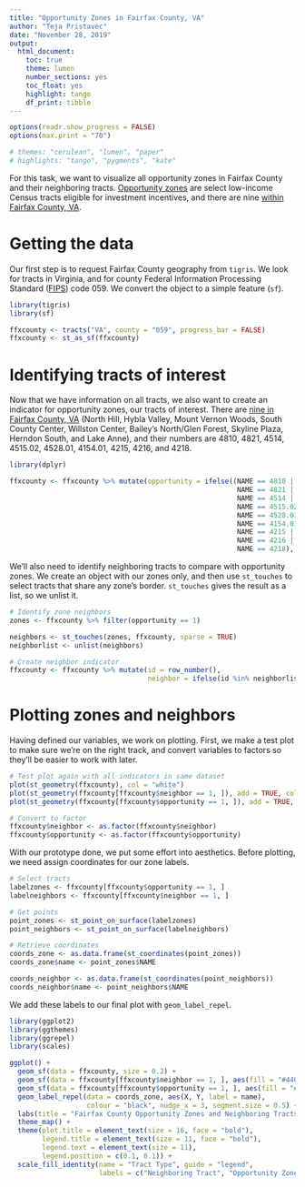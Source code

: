 ```yaml
---
title: "Opportunity Zones in Fairfax County, VA"
author: "Teja Pristavec"
date: "November 28, 2019"
output:
  html_document:
    toc: true
    theme: lumen
    number_sections: yes
    toc_float: yes
    highlight: tango
    df_print: tibble
---
```


```r
options(readr.show_progress = FALSE)
options(max.print = "70")

# themes: "cerulean", "lumen", "paper"
# highlights: "tango", "pygments", "kate"
```

For this task, we want to visualize all opportunity zones in Fairfax County and their neighboring tracts. <a href = "https://www.irs.gov/newsroom/opportunity-zones-frequently-asked-questions" target = "_blank">Opportunity zones</a> are select low-income Census tracts eligible for investment incentives, and there are nine <a href = "https://www.fairfaxcounty.gov/health-humanservices/opportunity-zones" target = "_blank">within Fairfax County, VA</a>.

# Getting the data

Our first step is to request Fairfax County geography from `tigris`. We look for tracts in Virginia, and for county Federal Information Processing Standard (<a href = "https://www.census.gov/geographies/reference-files/2017/demo/popest/2017-fips.html" target = "_blank">FIPS</a>) code 059. We convert the object to a simple feature (`sf`).

```r
library(tigris)
library(sf)

ffxcounty <- tracts("VA", county = "059", progress_bar = FALSE)
ffxcounty <- st_as_sf(ffxcounty)
```

# Identifying tracts of interest

Now that we have information on all tracts, we also want to create an indicator for opportunity zones, our tracts of interest. There are <a href = "https://www.fairfaxcounty.gov/health-humanservices/opportunity-zones" target = "_blank">nine in Fairfax County, VA</a> (North Hill, Hybla Valley, Mount Vernon Woods, South County Center, Willston Center, Bailey’s North/Glen Forest, Skyline Plaza, Herndon South, and Lake Anne), and their numbers are 4810, 4821, 4514, 4515.02, 4528.01, 4154.01, 4215, 4216, and 4218.

```r
library(dplyr)

ffxcounty <- ffxcounty %>% mutate(opportunity = ifelse((NAME == 4810 |
                                                        NAME == 4821 |
                                                        NAME == 4514 |
                                                        NAME == 4515.02 |
                                                        NAME == 4528.01 |
                                                        NAME == 4154.01 |
                                                        NAME == 4215 |
                                                        NAME == 4216 |
                                                        NAME == 4218), 1, 0))
```

We'll also need to identify neighboring tracts to compare with opportunity zones. We create an object with our zones only, and then use `st_touches` to select tracts that share any zone's border. `st_touches` gives the result as a list, so we unlist it.

```r
# Identify zone neighbors
zones <- ffxcounty %>% filter(opportunity == 1)

neighbors <- st_touches(zones, ffxcounty, sparse = TRUE)
neighborlist <- unlist(neighbors)

# Create neighbor indicator
ffxcounty <- ffxcounty %>% mutate(id = row_number(),
                                  neighbor = ifelse(id %in% neighborlist, 1, 0))
```

# Plotting zones and neighbors

Having defined our variables, we work on plotting. First, we make a test plot to make sure we're on the right track, and convert variables to factors so they'll be easier to work with later.

```r
# Test plot again with all indicators in same dataset
plot(st_geometry(ffxcounty), col = "white")
plot(st_geometry(ffxcounty[ffxcounty$neighbor == 1, ]), add = TRUE, col = "blue")
plot(st_geometry(ffxcounty[ffxcounty$opportunity == 1, ]), add = TRUE, col = "red")

# Convert to factor
ffxcounty$neighbor <- as.factor(ffxcounty$neighbor)
ffxcounty$opportunity <- as.factor(ffxcounty$opportunity)
```

With our prototype done, we put some effort into aesthetics. Before plotting, we need assign coordinates for our zone labels.

```r
# Select tracts
labelzones <- ffxcounty[ffxcounty$opportunity == 1, ]
labelneighbors <- ffxcounty[ffxcounty$neighbor == 1, ]

# Get points
point_zones <- st_point_on_surface(labelzones)
point_neighbors <- st_point_on_surface(labelneighbors)

# Retrieve coordinates
coords_zone <- as.data.frame(st_coordinates(point_zones))
coords_zone$name <- point_zones$NAME

coords_neighbor <- as.data.frame(st_coordinates(point_neighbors))
coords_neighbor$name <- point_neighbors$NAME
```

We add these labels to our final plot with `geom_label_repel`.

```r
library(ggplot2)
library(ggthemes)
library(ggrepel)
library(scales)

ggplot() +
  geom_sf(data = ffxcounty, size = 0.2) +
  geom_sf(data = ffxcounty[ffxcounty$neighbor == 1, ], aes(fill = "#440154")) +
  geom_sf(data = ffxcounty[ffxcounty$opportunity == 1, ], aes(fill = "#FDE725"))  +
  geom_label_repel(data = coords_zone, aes(X, Y, label = name), 
                   colour = "black", nudge_x = 3, segment.size = 0.5) + 
  labs(title = "Fairfax County Opportunity Zones and Neighboring Tracts") +
  theme_map() +
  theme(plot.title = element_text(size = 16, face = "bold"),
        legend.title = element_text(size = 11, face = "bold"),
        legend.text = element_text(size = 11),
        legend.position = c(0.1, 0.1)) +
  scale_fill_identity(name = "Tract Type", guide = "legend", 
                      labels = c("Neighboring Tract", "Opportunity Zone")) 
```